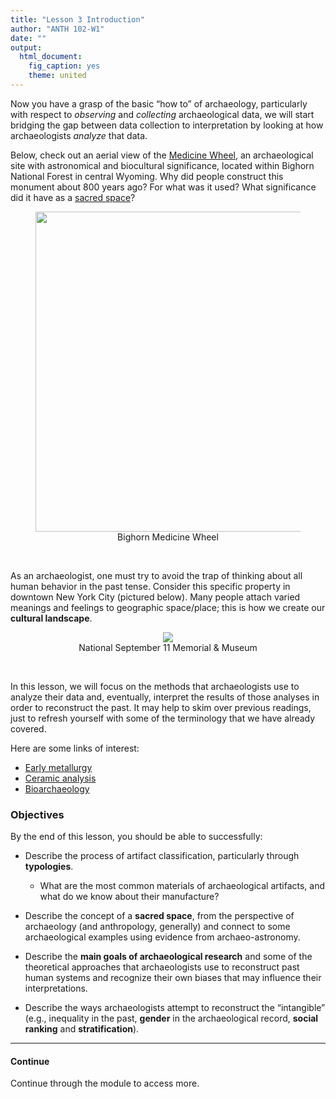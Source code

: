 ```yaml
---
title: "Lesson 3 Introduction"
author: "ANTH 102-W1"
date: ""
output:
  html_document:
    fig_caption: yes
    theme: united
---
```


Now you have a grasp of the basic "how to" of archaeology, particularly with respect to *observing* and *collecting* archaeological data, we will start bridging the gap between data collection to interpretation by looking at how archaeologists *analyze* that data. 

Below, check out an aerial view of the <a href="http://www.nlm.nih.gov/nativevoices/exhibition/healing-ways/medicine-ways/medicine-wheel.html" target="_blank">Medicine Wheel</a>, an archaeological site with astronomical and biocultural significance, located within Bighorn National Forest in central Wyoming. Why did people construct this monument about 800 years ago? For what was it used? What significance did it have as a <a href="http://campusarch.msu.edu/?p=1292" target="_blank">sacred space</a>?

<CENTER>
<figure>
  <img src="http://upload.wikimedia.org/wikipedia/commons/9/91/MedicineWheel.jpg" width="512">
  <figcaption>Bighorn Medicine Wheel</figcaption>
</figure>
</CENTER>

<br>

As an archaeologist, one must try to avoid the trap of thinking about all human behavior in the past tense. Consider this specific property in downtown New York City (pictured below). Many people attach varied meanings and feelings to geographic space/place; this is how we create our __cultural landscape__.

<CENTER>
<figure>
  <img src="https://upload.wikimedia.org/wikipedia/commons/5/51/WTCmemorialJune2012.png">
  <figcaption>National September 11 Memorial & Museum</figcaption>
</figure>
</CENTER>

<br>

In this lesson, we will focus on the methods that archaeologists use to analyze their data and, eventually, interpret the results of those analyses in order to reconstruct the past. It may help to skim over previous readings, just to refresh yourself with some of the terminology that we have already covered.
 
Here are some links of interest:

- <a href="http://pages.ucsd.edu/~dkjordan/arch/metallurgy.html" target="blank">Early metallurgy</a>
- <a href="http://mvac.uwlax.edu/ProcessArch/lab_ceramic.html" target="_blank">Ceramic analysis</a>
- <a href="https://bonesdontlie.wordpress.com/2012/02/09/resources-for-bioarchaeology-and-mortuary-archaeology-news/" target="_blank">Bioarchaeology</a>
 

### Objectives

By the end of this lesson, you should be able to successfully:

- Describe the process of artifact classification, particularly through __typologies__.
  + What are the most common materials of archaeological artifacts, and what do we know about their manufacture?
  
- Describe the concept of a __sacred space__, from the perspective of archaeology (and anthropology, generally) and connect to some archaeological examples using evidence from archaeo-astronomy.
 
- Describe the __main goals of archaeological research__ and some of the theoretical approaches that archaeologists use to reconstruct past human systems and recognize their own biases that may influence their interpretations.
 
- Describe the ways archaeologists attempt to reconstruct the "intangible" (e.g., inequality in the past, __gender__ in the archaeological record, __social ranking__ and __stratification__).

-----
#### Continue
Continue through the module to access more.